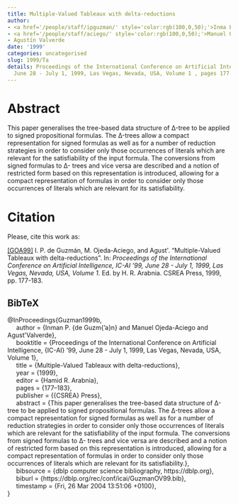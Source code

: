 ```yaml
---
title: Multiple-Valued Tableaux with delta-reductions
author:
- <a href='/people/staff/ipguzman/' style='color:rgb(100,0,50);'>Inma P. de Guzmán</a>
- <a href='/people/staff/aciego/' style='color:rgb(100,0,50);'>Manuel Ojeda-Aciego</a>
- Agustín Valverde
date: '1999'
categories: uncategorised
slug: 1999/Ta
details: Proceedings of the International Conference on Artificial Intelligence, {IC-AI}'99,
  June 28 - July 1, 1999, Las Vegas, Nevada, USA, Volume 1 , pages 177--183.
---
```




# Abstract


This paper generalises the tree-based data structure of Δ-tree to be applied to signed propositional formulas. The Δ-trees allow a compact representation for signed formulas as well as for a number of reduction strategies in order to consider only those occurrences of literals which are relevant for the satisfiability of the input formula. The conversions from signed formulas to Δ- trees and vice versa are described and a notion of restricted form based on this representation is introduced, allowing for a compact representation of formulas in order to consider only those occurrences of literals which are relevant for its satisfiability.








# Citation
Please, cite this work as:


<a name=bib-Guzman1999b></a>[[GOA99]](#cite-Guzman1999b) I. P. de Guzmán, M. Ojeda-Aciego, and Agust\'\inValverde. “Multiple-Valued Tableaux with delta-reductions”. In: _Proceedings of the International Conference on Artificial Intelligence, IC-AI '99, June 28 - July 1, 1999, Las Vegas, Nevada, USA, Volume 1_. Ed. by H. R. Arabnia. CSREA Press, 1999, pp. 177-183.

::: {.callout-note appearance="minimal" collapse=true}

## BibTeX

@InProceedings{Guzman1999b,<br>&nbsp;&nbsp;&nbsp;&nbsp;  author = {Inman P. {de Guzm{\a'a}n} and Manuel Ojeda-Aciego and Agust\'\in Valverde},<br>&nbsp;&nbsp;&nbsp;&nbsp;  booktitle = {Proceedings of the International Conference on Artificial Intelligence, {IC-AI} '99, June 28 - July 1, 1999, Las Vegas, Nevada, USA, Volume 1},<br>&nbsp;&nbsp;&nbsp;&nbsp;  title = {Multiple-Valued Tableaux with delta-reductions},<br>&nbsp;&nbsp;&nbsp;&nbsp;  year = {1999},<br>&nbsp;&nbsp;&nbsp;&nbsp;  editor = {Hamid R. Arabnia},<br>&nbsp;&nbsp;&nbsp;&nbsp;  pages = {177--183},<br>&nbsp;&nbsp;&nbsp;&nbsp;  publisher = {{CSREA} Press},<br>&nbsp;&nbsp;&nbsp;&nbsp;  abstract = {This paper generalises the tree-based data structure of Δ-tree to be applied to signed propositional formulas. The Δ-trees allow a compact representation for signed formulas as well as for a number of reduction strategies in order to consider only those occurrences of literals which are relevant for the satisfiability of the input formula. The conversions from signed formulas to Δ- trees and vice versa are described and a notion of restricted form based on this representation is introduced, allowing for a compact representation of formulas in order to consider only those occurrences of literals which are relevant for its satisfiability.},<br>&nbsp;&nbsp;&nbsp;&nbsp;  bibsource = {dblp computer science bibliography, https://dblp.org},<br>&nbsp;&nbsp;&nbsp;&nbsp;  biburl = {https://dblp.org/rec/conf/icai/GuzmanOV99.bib},<br>&nbsp;&nbsp;&nbsp;&nbsp;  timestamp = {Fri, 26 Mar 2004 13:51:06 +0100},<br>}

:::








